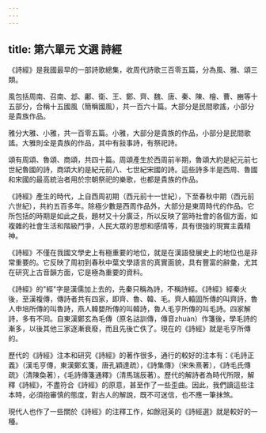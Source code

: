 ```yaml
---
---
---
```

title: 第六單元 文選 詩經
---



《詩經》是我國最早的一部詩歌總集，收周代詩歌三百零五篇，分為風、雅、頌三類。

風包括周南、召南、邶、鄘、衛、王、鄭、齊、魏、唐、秦、陳、檜、曹、豳等十五部分，合稱十五國風（簡稱國風），共一百六十篇。大部分是民間歌謠，小部分是貴族作品。

雅分大雅、小雅，共一百零五篇。小雅，大部分是貴族的作品，小部分是民間歌謠。大雅則全是貴族的作品，其中有敍事詩，有祭祀詩。

頌有周頌、魯頌、商頌，共四十篇。周頌產生於西周前半期，魯頌大約是紀元前七世紀魯國的詩，商頌大約是紀元前八、七世紀宋國的詩。這些詩多半是西周、魯國和宋國的最高統治者用於宗朝祭祀的樂歌，也都是貴族的作品。

《詩經》產生的時代，上自西周初期（西元前十一世紀），下至春秋中期（西元前六世紀），共約五百多年。除極少數是西周作品外，大部分是東周時代的作品。它所包括的時期是如此之長，題材又十分廣泛，所以反映了當時社會的各個方面，如複雜的社會生活和階級鬥爭，人民大眾的思想和感情等，具有很強的現實主義精神。

《詩經》不僅在我國文學史上有極重要的地位，就是在漢語發展史上的地位也是非常重要的。它反映了周初到春秋中葉文學語言的真實面貌，具有豐富的辭彙，尤其在研究上古音韻方面，它是極為重要的資料。

《詩經》的"經"字是漢儒加上去的，先秦只稱為詩，不稱詩經。《詩經》經秦火後，至漢複傳，傳詩者共有四家，即齊、魯、韓、毛。齊人轅固所傳的叫齊詩，魯人申培所傳的叫魯詩，燕人韓嬰所傳的叫韓詩，魯人毛亨所傳的叫毛詩。四家解詩，多有不同。自東漢鄭玄為毛傳（原名詁訓傳，傳音zhuàn）作箋後，學毛詩的漸多，以後其他三家逐漸衰廢，而且先後亡佚了。現在的《詩經》就是毛亨所傳的。

歷代的《詩經》注本和研究《詩經》的著作很多，通行的較好的注本有：《毛詩正義》（漢毛亨傳，東漢鄭玄箋，唐孔穎達疏），《詩集傳》（宋朱熹著），《詩毛氏傳疏》（清陳奐著），《毛詩傳箋通釋》（清馬瑞辰著）。歷代的解詩者為時代所限，解釋《詩經》，不盡符合《詩經》的原意，甚至作了一些歪曲。因此，我們讀這些注本時，必須抱審慎的態度，對古人的解說，既不可迷信，也不應一筆抹煞。

現代人也作了一些關於《詩經》的注釋工作，如餘冠英的《詩經選》就是較好的一種。